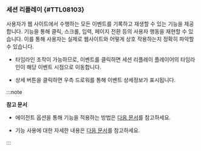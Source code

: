 ### 세션 리플레이 {#TTL08103}

사용자가 웹 사이트에서 수행하는 모든 이벤트를 기록하고 재생할 수 있는 기능을 제공합니다. <Cmdname sid="TTL08103" className="uitext" /> 기능을 통해 클릭, 스크롤, 입력, 페이지 전환 등의 사용자 행동을 재현할 수 있습니다. 이를 통해 사용자는 실제로 웹사이트와 어떻게 상호 작용하는지 정확히 파악할 수 있습니다. 

* 타임라인 조작이 가능하므로, 이벤트를 클릭하면 세션 리플레이 플레이어의 타임라인이 해당 이벤트 시점으로 이동합니다.

* 상세 버튼을 클릭하면 우측 드로워를 통해 이벤트 상세정보가 표시됩니다.

<InDoc pages="analyze-pageload"><ImgLang img='browser-analysis-ajax-hitmap-session-replay.png' desc='세션 리플레이' /></InDoc>

<InDoc pages="analyze-ajax-hitmap"><ImgLang img='browser-analysis-ajax-hitmap-session-replay.png' desc='세션 리플레이' /></InDoc>

<InDoc pages="user-session-log-search"><ImgLang img="browser-analysis-user-session-log-details-session-replay.png" desc="세션 리플레이" /></InDoc>

:::note

**참고 문서**

* 에이전트 옵션을 통해 <Cmdname sid="TTL08103" className="uitext" /> 기능을 적용하는 방법은 [다음 문서](session-replay#set-agentoption)를 참고하세요.

* <Cmdname sid="TTL08103" className="uitext" /> 기능 사용에 대한 자세한 내용은 [다음 문서](session-replay#usage)를 참고하세요.

:::